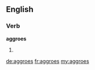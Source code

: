 ==English==

===Verb===
'''aggroes'''

# {{en-third-person singular of|aggro}}

[[de:aggroes]]
[[fr:aggroes]]
[[my:aggroes]]